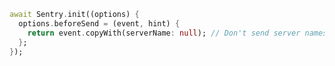 ```dart {3}
await Sentry.init((options) {
  options.beforeSend = (event, hint) {
    return event.copyWith(serverName: null); // Don't send server names.
  };
});
```
